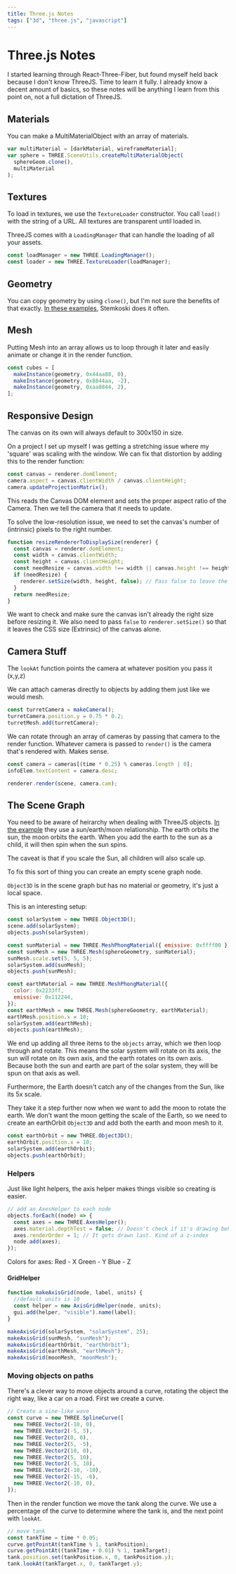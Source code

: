 ```yaml
---
title: Three.js Notes
tags: ["3d", "three.js", "javascript"]
---
```


# Three.js Notes

I started learning through React-Three-Fiber, but found myself held back because I don't know ThreeJS. Time to learn it fully. I already know a decent amount of basics, so these notes will be anything I learn from this point on, not a full dictation of ThreeJS.

## Materials

You can make a MultiMaterialObject with an array of materials.

```js
var multiMaterial = [darkMaterial, wireframeMaterial];
var sphere = THREE.SceneUtils.createMultiMaterialObject(
  sphereGeom.clone(),
  multiMaterial
);
```

## Textures

To load in textures, we use the `TextureLoader` constructor. You call `load()` with the string of a URL. All textures are transparent until loaded in.

ThreeJS comes with a `LoadingManager` that can handle the loading of all your assets.

```js
const loadManager = new THREE.LoadingManager();
const loader = new THREE.TextureLoader(loadManager);
```

## Geometry

You can copy geometry by using `clone()`, but I'm not sure the benefits of that exactly. [In these examples](view-source:https://stemkoski.github.io/Three.js/Wireframe.html), Stemkoski does it often.

## Mesh

Putting Mesh into an array allows us to loop through it later and easily animate or change it in the render function.

```js
const cubes = [
  makeInstance(geometry, 0x44aa88, 0),
  makeInstance(geometry, 0x8844aa, -2),
  makeInstance(geometry, 0xaa8844, 2),
];
```

## Responsive Design

The canvas on its own will always default to 300x150 in size.

On a project I set up myself I was getting a stretching issue where my 'square' was scaling with the window. We can fix that distortion by adding this to the render function:

```js
const canvas = renderer.domElement;
camera.aspect = canvas.clientWidth / canvas.clientHeight;
camera.updateProjectionMatrix();
```

This reads the Canvas DOM element and sets the proper aspect ratio of the Camera. Then we tell the camera that it needs to update.

To solve the low-resolution issue, we need to set the canvas's number of (intrinsic) pixels to the right number.

```js
function resizeRendererToDisplaySize(renderer) {
  const canvas = renderer.domElement;
  const width = canvas.clientWidth;
  const height = canvas.clientHeight;
  const needResize = canvas.width !== width || canvas.height !== height;
  if (needResize) {
    renderer.setSize(width, height, false); // Pass false to leave the CSS Size alone
  }
  return needResize;
}
```

We want to check and make sure the canvas isn't already the right size before resizing it.
We also need to pass `false` to `renderer.setSize()` so that it leaves the CSS size (Extrinsic) of the canvas alone.

## Camera Stuff

The `lookAt` function points the camera at whatever position you pass it (x,y,z)

We can attach cameras directly to objects by adding them just like we would mesh.

```js
const turretCamera = makeCamera();
turretCamera.position.y = 0.75 * 0.2;
turretMesh.add(turretCamera);
```

We can rotate through an array of cameras by passing that camera to the render function. Whatever camera is passed to `render()` is the camera that's rendered with. Makes sense.

```js
const camera = cameras[(time * 0.25) % cameras.length | 0];
infoElem.textContent = camera.desc;

renderer.render(scene, camera.cam);
```

## The Scene Graph

You need to be aware of heirarchy when dealing with ThreeJS objects. [In the example](https://threejsfundamentals.org/threejs/lessons/threejs-scenegraph.html) they use a sun/earth/moon relationship. The earth orbits the sun, the moon orbits the earth. When you add the earth to the sun as a child, it will then spin when the sun spins.

The caveat is that if you scale the Sun, all children will also scale up.

To fix this sort of thing you can create an empty scene graph node.

`Object3D` is in the scene graph but has no material or geometry, it's just a local space.

This is an interesting setup:

```js
const solarSystem = new THREE.Object3D();
scene.add(solarSystem);
objects.push(solarSystem);

const sunMaterial = new THREE.MeshPhongMaterial({ emissive: 0xffff00 });
const sunMesh = new THREE.Mesh(sphereGeometry, sunMaterial);
sunMesh.scale.set(5, 5, 5);
solarSystem.add(sunMesh);
objects.push(sunMesh);

const earthMaterial = new THREE.MeshPhongMaterial({
  color: 0x2233ff,
  emissive: 0x112244,
});
const earthMesh = new THREE.Mesh(sphereGeometry, earthMaterial);
earthMesh.position.x = 10;
solarSystem.add(earthMesh);
objects.push(earthMesh);
```

We end up adding all three items to the `objects` array, which we then loop through and rotate. This means the solar system will rotate on its axis, the sun will rotate on its own axis, and the earth rotates on its own axis. Because both the sun and earth are part of the solar system, they will be spun on that axis as well.

Furthermore, the Earth doesn't catch any of the changes from the Sun, like its 5x scale.

They take it a step further now when we want to add the moon to rotate the earth. We don't want the moon getting the scale of the Earth, so we need to create an earthOrbit `Object3D` and add both the earth and moon mesh to it.

```js
const earthOrbit = new THREE.Object3D();
earthOrbit.position.x = 10;
solarSystem.add(earthOrbit);
objects.push(earthOrbit);
```

### Helpers

Just like light helpers, the axis helper makes things visible so creating is easier.

```js
// add an AxesHelper to each node
objects.forEach((node) => {
  const axes = new THREE.AxesHelper();
  axes.material.depthTest = false; // Doesn't check if it's drawing behind anything
  axes.renderOrder = 1; // It gets drawn last. Kind of a z-index
  node.add(axes);
});
```

Colors for axes:
Red - X
Green - Y
Blue - Z

#### GridHelper

```js
function makeAxisGrid(node, label, units) {
  //default units is 10
  const helper = new AxisGridHelper(node, units);
  gui.add(helper, "visible").name(label);
}

makeAxisGrid(solarSystem, "solarSystem", 25);
makeAxisGrid(sunMesh, "sunMesh");
makeAxisGrid(earthOrbit, "earthOrbit");
makeAxisGrid(earthMesh, "earthMesh");
makeAxisGrid(moonMesh, "moonMesh");
```

### Moving objects on paths

There's a clever way to move objects around a curve, rotating the object the right way, like a car on a road. First we create a curve.

```js
// Create a sine-like wave
const curve = new THREE.SplineCurve([
  new THREE.Vector2(-10, 0),
  new THREE.Vector2(-5, 5),
  new THREE.Vector2(0, 0),
  new THREE.Vector2(5, -5),
  new THREE.Vector2(10, 0),
  new THREE.Vector2(5, 10),
  new THREE.Vector2(-5, 10),
  new THREE.Vector2(-10, -10),
  new THREE.Vector2(-15, -8),
  new THREE.Vector2(-10, 0),
]);
```

Then in the render function we move the tank along the curve. We use a percentage of the curve to determine where the tank is, and the next point with `lookAt`.

```js
// move tank
const tankTime = time * 0.05;
curve.getPointAt(tankTime % 1, tankPosition);
curve.getPointAt((tankTime + 0.01) % 1, tankTarget);
tank.position.set(tankPosition.x, 0, tankPosition.y);
tank.lookAt(tankTarget.x, 0, tankTarget.y);
```
